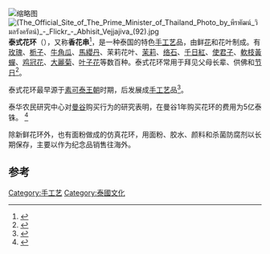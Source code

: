{{refimprove|time=2017-02-14T14:51:15+00:00}}
[[File:Phuangmalai.jpg|缩略图]]
[[File:(The_Official_Site_of_The_Prime_Minister_of_Thailand_Photo_by_พีรพัฒน์_วิมลรังครัตน์)_-_Flickr_-_Abhisit_Vejjajiva_(92).jpg|thumb]]
'''泰式花环'''（{{lang-th|พวงมาลัย}}），又称'''香花串'''<ref name="xr">{{Cite web |url=http://www.xiruitang.com/view/20170427/804758.html |title=关于泰国花香串，你知道多少？ |accessdate=2017-05-03 |archive-date=2020-08-21 |archive-url=https://web.archive.org/web/20200821064056/http://www.xiruitang.com/view/20170427/804758.html |dead-url=yes }}</ref>，是一种泰国的特色[[手工艺|手工艺]]品，由鲜[[花|花]]和花叶制成。有[[突厥蔷薇|玫瑰]]、[[栀子|栀子]]、[[牛角瓜|牛角瓜]]、[[馬纓丹|馬纓丹]]、茉莉花叶、[[茉莉|茉莉]]、[[络石|络石]]、[[千日紅|千日紅]]、[[使君子|使君子]]、[[軟枝黃蟬|軟枝黃蟬]]、[[鸡冠花|鸡冠花]]、[[大麗菊|大麗菊]]、[[叶子花|叶子花]]等数百种。泰式花环常用于拜见父母长辈、供佛和[[节日|节日]]<ref>{{cite web |url=http://www.taiguo.com/article-54502-1.html |title=泰式花环—精巧繁复工序编织出的泰国文化Icon |last= |first= |date=2017-09-08 |website=泰国网 |publisher=泰国网运营小思 |access-date= |quote= |archive-date=2019-08-08 |archive-url=https://web.archive.org/web/20190808113016/http://www.taiguo.com/article-54502-1.html |dead-url=no }}</ref>。

泰式花环最早源于[[素可泰王朝|素可泰王朝]]时期，后发展成[[手工艺|手工艺]]品<ref>{{Cite web |url=http://th.hujiang.com/new/p727340/ |title=带你认识泰国花环 |accessdate=2017-02-23 |archive-date=2017-02-23 |archive-url=https://web.archive.org/web/20170223212114/http://th.hujiang.com/new/p727340/ |dead-url=no }}</ref>。

泰华农民研究中心对[[曼谷|曼谷]]购买行为的研究表明，在曼谷1年购买花环的费用为5亿泰铢。
<ref>{{Cite web |url=http://www.scb.co.th/LIB/th/article/mong/2547/m1432.html |title=พวงมาลัยดอกมะลิ สินค้าขายดีช่วงเทศกาลสงกรานต์ |access-date=2017-02-14 |archive-url=https://web.archive.org/web/20071221221844/http://www.scb.co.th/LIB/th/article/mong/2547/m1432.html |archive-date=2007-12-21 |dead-url=yes }}</ref>

除新鲜花环外，也有面粉做成的仿真花环，用面粉、胶水、颜料和杀菌防腐剂以长期保存，主要以作为纪念品销售往海外。{{Fact}}

== 参考 ==
{{reflist}}
{{Commonscat|Phuang malai}}

{{Thailand-stub}}

[[Category:手工艺|Category:手工艺]]
[[Category:泰國文化|Category:泰國文化]]